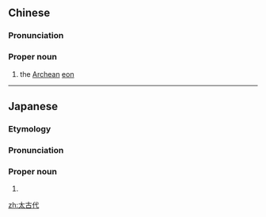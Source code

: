 ==Chinese==
{{zh-forms|type=21}}

===Pronunciation===
{{zh-pron
|m=Tàigǔdài
|c=taai3 gu2 doi6
|cat=pn
}}

===Proper noun===
{{zh-proper noun}}

# {{label|zh|geology}} the [[Archean]] [[eon]]
{{zh-cat|Geology|Time}}

----

==Japanese==
{{DEFAULTSORT:たいこだい}}
{{ja-kanjitab|たい|こ|だい|yomi=o}}

===Etymology===
{{suffix|ja|太古|代|tr1=taiko|t1=[[ancient]] [[time]]s|tr2=dai|t2=[[era]]}}

===Pronunciation===
{{ja-pron|acc=3|y=o|たいこだい}}

===Proper noun===
{{ja-pos|たいこだい|proper}}

# {{synonym of|lang=ja|始生代}}

{{topics|ja|Geology|Time}}

[[zh:太古代]]